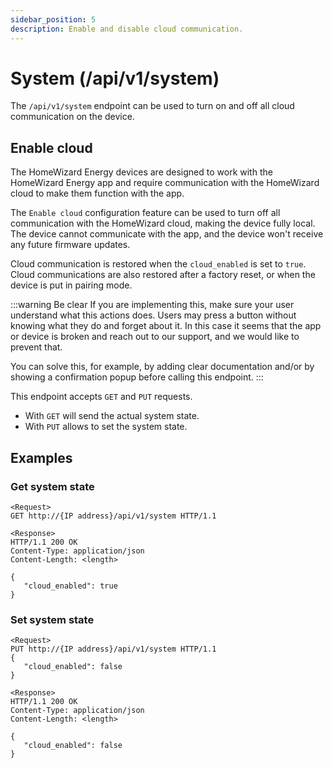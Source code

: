 ```yaml
---
sidebar_position: 5
description: Enable and disable cloud communication.
---
```


# System (/api/v1/system)

The `/api/v1/system` endpoint can be used to turn on and off all cloud communication on the device.

## Enable cloud

The HomeWizard Energy devices are designed to work with the HomeWizard Energy app and require communication with the HomeWizard cloud to make them function with the app.

The `Enable cloud` configuration feature can be used to turn off all communication with the HomeWizard cloud, making the device fully local. The device cannot communicate with the app, and the device won't receive any future firmware updates.

Cloud communication is restored when the `cloud_enabled` is set to `true`. Cloud communications are also restored after a factory reset, or when the device is put in pairing mode.

:::warning Be clear
If you are implementing this, make sure your user understand what this actions does. Users may press a button without knowing what they do and forget about it. In this case it seems that the app or device is broken and reach out to our support, and we would like to prevent that.

You can solve this, for example, by adding clear documentation and/or by showing a confirmation popup before calling this endpoint.
:::

This endpoint accepts `GET` and `PUT` requests.

-   With `GET` will send the actual system state.
-   With `PUT` allows to set the system state.

## Examples

### Get system state

```
<Request>
GET http://{IP address}/api/v1/system HTTP/1.1

<Response>
HTTP/1.1 200 OK
Content-Type: application/json
Content-Length: <length>

{
   "cloud_enabled": true
}
```

### Set system state

```
<Request>
PUT http://{IP address}/api/v1/system HTTP/1.1
{
   "cloud_enabled": false
}

<Response>
HTTP/1.1 200 OK
Content-Type: application/json
Content-Length: <length>

{
   "cloud_enabled": false
}
```
